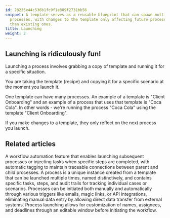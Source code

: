 ```yaml
---
id: 28235e44c536b1fc9f1e809f2731bb56
snippet: A template serves as a reusable blueprint that can spawn multiple unique
  processes, with changes to the template only affecting future process launches rather
  than existing ones.
title: Launching
weight: 2
---
```


## Launching is ridiculously fun!

Launching a process involves grabbing a copy of template and running it for a specific situation.

You are taking the template (recipe) and copying it for a specific scenario at the moment you launch it.

One template can have many processes. An example of a template is "Client Onboarding" and an example of a process that uses that template is "Coca Cola". In other words - we're running the process "Coca Cola" using the template "Client Onboarding".

If you make changes to a template, they only reflect on the next process you launch.



<PageTree />


## Related articles
<CardGrid>
<LinkTitleCard header="<b>Launching > Launch another process when a task is completed</b>" href="/products/pro/launching/launch-process-when-task-is-completed/" > A workflow automation feature that enables launching subsequent processes or injecting tasks when specific steps are completed, with automatic tagging to maintain traceable connections between parent and child processes. </LinkTitleCard>
<LinkTitleCard header="<b>Tracking And Tasks > More about processes</b>" href="/products/pro/tracking-and-tasks/processes/" > A process is a unique instance created from a template that can be launched multiple times, named distinctively, and contains specific tasks, steps, and audit trails for tracking individual cases or scenarios. </LinkTitleCard>
<LinkTitleCard header="<b>Launching > Triggers</b>" href="/products/pro/launching/triggers/" > Processes can be initiated both manually and automatically through various triggers like emails, magic links, or API integrations, eliminating manual data entry by allowing direct data transfer from external systems. </LinkTitleCard>
<LinkTitleCard header="<b>Launching > Edit before launch</b>" href="/products/pro/launching/how-can-i-edit-a-process-before-launching/" > Process launching allows for customization of names, assignees, and deadlines through an editable window before initiating the workflow. </LinkTitleCard>
</CardGrid>